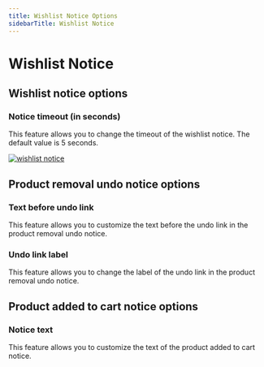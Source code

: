 ```yaml
---
title: Wishlist Notice Options
sidebarTitle: Wishlist Notice
---
```


# Wishlist Notice


## Wishlist notice options

### Notice timeout (in seconds)

This feature allows you to change the timeout of the wishlist notice. The default value is 5 seconds.


[![wishlist notice](/products/wishlist/wishlist-notice.png)](/products/wishlist/wishlist-notice.png)



## Product removal undo notice options


### Text before undo link

This feature allows you to customize the text before the undo link in the product removal undo notice.


### Undo link label

This feature allows you to change the label of the undo link in the product removal undo notice.


## Product added to cart notice options

### Notice text

This feature allows you to customize the text of the product added to cart notice.
